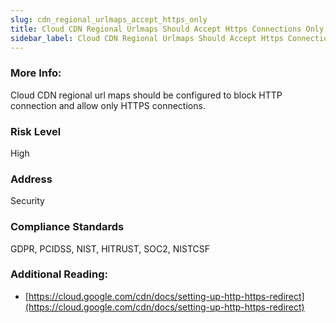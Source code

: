 ```yaml
---
slug: cdn_regional_urlmaps_accept_https_only
title: Cloud CDN Regional Urlmaps Should Accept Https Connections Only
sidebar_label: Cloud CDN Regional Urlmaps Should Accept Https Connections Only
---
```


### More Info:

Cloud CDN regional url maps should be configured to block HTTP connection and allow only HTTPS connections.

### Risk Level

High

### Address

Security

### Compliance Standards

GDPR, PCIDSS, NIST, HITRUST, SOC2, NISTCSF

### Additional Reading:

- [https://cloud.google.com/cdn/docs/setting-up-http-https-redirect](https://cloud.google.com/cdn/docs/setting-up-http-https-redirect) 

